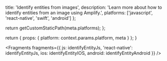 
  title: 'Identify entities from images',
  description:
    'Learn more about how to identify entities from an image using Amplify.',
  platforms: ['javascript', 'react-native', 'swift', 'android']
};

  return getCustomStaticPath(meta.platforms);
};

  return {
    props: {
      platform: context.params.platform,
      meta
    }
  };
}


<Fragments
  fragments={{
    js: identifyEntityJs,
    'react-native': identifyEntityJs,
    ios: identifyEntityIOS,
    android: identifyEntityAndroid
  }}
/>
